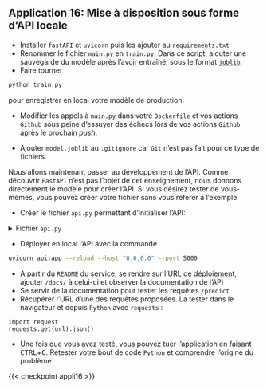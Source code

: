 ::: {.application}

## Application 16: Mise à disposition sous forme d'API locale

- Installer `fastAPI` et `uvicorn` puis les ajouter au `requirements.txt`
- Renommer le fichier `main.py` en `train.py`. Dans ce script, ajouter une
sauvegarde du modèle après l'avoir entraîné, sous le
format [`joblib`](https://scikit-learn.org/stable/model_persistence.html#python-specific-serialization).
- Faire tourner

```.bash
python train.py
```

pour enregistrer en local votre modèle de production.

- Modifier les appels à `main.py` dans votre `Dockerfile` et vos actions `Github`
sous peine d'essuyer des échecs lors de vos actions `Github` après le prochain _push_.

- Ajouter `model.joblib` au `.gitignore` car `Git` n'est pas fait pour
ce type de fichiers.

Nous allons maintenant passer au développement de l'API.
Comme découvrir `FastAPI` n'est pas l'objet de cet enseignement, nous
donnons directement le modèle pour créer l'API. Si vous
désirez tester de vous-mêmes, vous pouvez créer votre
fichier sans vous référer à l'exemple

- Créer le fichier `api.py` permettant d'initialiser l'API:

<details>
<summary>
Fichier `api.py`
</summary>

```.python
```
</details>

- Déployer en local l'API avec la commande

```.bash
uvicorn api:app --reload --host "0.0.0.0" --port 5000
```

- A partir du `README` du service, se rendre sur l'URL de déploiement,
ajouter `/docs/` à celui-ci et observer la documentation de l'API
- Se servir de la documentation pour tester les requêtes `/predict`
- Récupérer l'URL d'une des requêtes proposées. La tester dans le navigateur
et depuis `Python` avec `requests` :

```.python
import request
requests.get(url).json()
```

- Une fois que vous avez testé, vous pouvez tuer l'application en faisant <kbd>CTRL</kbd>+<kbd>C</kbd>. Retester
votre bout de code `Python` et comprendre l'origine du problème.

:::


{{< checkpoint appli16 >}}

